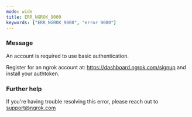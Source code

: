 ```yaml
---
mode: wide
title: ERR_NGROK_9000
keywords: ["ERR_NGROK_9000", "error 9000"]
---
```



### Message

An account is required to use basic authentication.

Register for an ngrok account at: https://dashboard.ngrok.com/signup and install your authtoken.

<ErrorDetails />

### Further help

If you're having trouble resolving this error, please reach out to [support@ngrok.com](mailto:support@ngrok.com?subject=Help%20with%20ERR_NGROK_9000)
